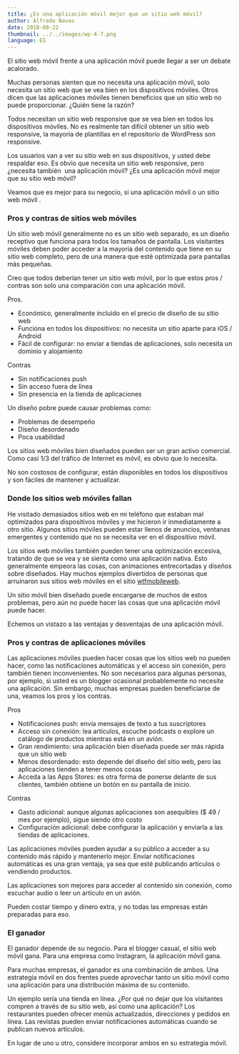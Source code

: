 ```yaml
---
title: ¿Es una aplicación móvil mejor que un sitio web móvil?
author: Alfredo Navas
date: 2018-08-22
thumbnail: ../../images/wp-4-7.png
language: ES
---
```


El sitio web móvil frente a una aplicación móvil puede llegar a ser un debate acalorado.

Muchas personas sienten que no necesita una aplicación móvil, solo necesita un sitio web que se vea bien en los dispositivos móviles. Otros dicen que las aplicaciones móviles tienen beneficios que un sitio web no puede proporcionar. ¿Quién tiene la razón?

Todos necesitan un sitio web responsive que se vea bien en todos los dispositivos móviles. No es realmente tan difícil obtener un sitio web responsive, la mayoria de plantillas en el repositorio de WordPress son responsive.

Los usuarios van a ver su sitio web en sus dispositivos, y usted debe respaldar eso. Es obvio que necesita un sitio web responsive, pero ¿necesita también  una aplicación móvil? ¿Es una aplicación móvil mejor que su sitio web móvil?

Veamos que es mejor para su negocio, si una aplicación móvil o un sitio web móvil .

### Pros y contras de sitios web móviles

Un sitio web móvil generalmente no es un sitio web separado, es un diseño receptivo que funciona para todos los tamaños de pantalla. Los visitantes móviles deben poder acceder a la mayoría del contenido que tiene en su sitio web completo, pero de una manera que esté optimizada para pantallas más pequeñas.

Creo que todos deberían tener un sitio web móvil, por lo que estos pros / contras son solo una comparación con una aplicación móvil.

Pros.

- Económico, generalmente incluido en el precio de diseño de su sitio web
- Funciona en todos los dispositivos: no necesita un sitio aparte para iOS / Android
- Fácil de configurar: no enviar a tiendas de aplicaciones, solo necesita un dominio y alojamiento

Contras

- Sin notificaciones push
- Sin acceso fuera de línea
- Sin presencia en la tienda de aplicaciones

Un diseño pobre puede causar problemas como:

- Problemas de desempeño
- Diseño desordenado
- Poca usabilidad

Los sitios web móviles bien diseñados pueden ser un gran activo comercial. Como casi 1/3 del tráfico de Internet es móvil, es obvio que lo necesita.

No son costosos de configurar, están disponibles en todos los dispositivos y son fáciles de mantener y actualizar.

### Donde los sitios web móviles fallan

He visitado demasiados sitios web en mi teléfono que estaban mal optimizados para dispositivos móviles y me hicieron ir inmediatamente a otro sitio. Algunos sitios móviles pueden estar llenos de anuncios, ventanas emergentes y contenido que no se necesita ver en el dispositivo móvil.

Los sitios web móviles también pueden tener una optimización excesiva, tratando de que se vea y se sienta como una aplicación nativa. Esto generalmente empeora las cosas, con animaciones entrecortadas y diseños sobre diseñados. Hay muchos ejemplos divertidos de personas que arruinaron sus sitios web móviles en el sitio [wtfmobileweb](http://wtfmobileweb.com/).

Un sitio móvil bien diseñado puede encargarse de muchos de estos problemas, pero aún no puede hacer las cosas que una aplicación móvil puede hacer.

Echemos un vistazo a las ventajas y desventajas de una aplicación móvil.

### Pros y contras de aplicaciones móviles

Las aplicaciones móviles pueden hacer cosas que los sitios web no pueden hacer, como las notificaciones automáticas y el acceso sin conexión, pero también tienen inconvenientes. No son necesarios para algunas personas, por ejemplo, si usted es un blogger ocasional probablemente no necesite una aplicación. Sin embargo, muchas empresas pueden beneficiarse de una, veamos los pros y los contras.

Pros

- Notificaciones push: envía mensajes de texto a tus suscriptores
- Acceso sin conexión: lea artículos, escuche podcasts o explore un catálogo de productos mientras está en un avión.
- Gran rendimiento: una aplicación bien diseñada puede ser más rápida que un sitio web
- Menos desordenado: esto depende del diseño del sitio web, pero las aplicaciones tienden a tener menos cosas
- Acceda a las Apps Stores: es otra forma de ponerse delante de sus clientes, también obtiene un botón en su pantalla de inicio.

Contras

- Gasto adicional: aunque algunas aplicaciones son asequibles ($ 49 / mes por ejemplo), sigue siendo otro costo
- Configuración adicional: debe configurar la aplicación y enviarla a las tiendas de aplicaciones.

Las aplicaciones móviles pueden ayudar a su público a acceder a su contenido más rápido y mantenerlo mejor. Enviar notificaciones automáticas es una gran ventaja, ya sea que esté publicando artículos o vendiendo productos.

Las aplicaciones son mejores para acceder al contenido sin conexión, como escuchar audio o leer un artículo en un avión.

Pueden costar tiempo y dinero extra, y no todas las empresas están preparadas para eso.

### El ganador

El ganador depende de su negocio. Para el blogger casual, el sitio web móvil gana. Para una empresa como Instagram, la aplicación móvil gana.

Para muchas empresas, el ganador es una combinación de ambos. Una estrategia móvil en dos frentes puede aprovechar tanto un sitio móvil como una aplicación para una distribución máxima de su contenido.

Un ejemplo sería una tienda en línea. ¿Por qué no dejar que los visitantes compren a través de su sitio web, así como una aplicación? Los restaurantes pueden ofrecer menús actualizados, direcciones y pedidos en línea. Las revistas pueden enviar notificaciones automáticas cuando se publican nuevos artículos.

En lugar de uno u otro, considere incorporar ambos en su estrategia móvil.
